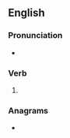 ==English==

===Pronunciation===
* {{IPA|/kɹʌntʃt/|lang=en}}

===Verb===
{{head|en|verb form}}

# {{en-past of|crunch}}

===Anagrams===
* {{anagrams|en|decrunch}}